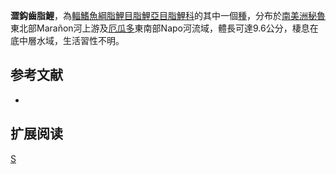 {{Speciesbox 
| genus = Creagrutus
| species = kunturus
| status = NE
| status_system = IUCN3.1
| authority =  [[Vari|Vari]], [[Harold|Harold]] & [[Ortega|Ortega]], 1995
| synonyms = 
}}
'''澀鈎齒脂鯉'''，為[[輻鰭魚綱|輻鰭魚綱]][[脂鯉目|脂鯉目]][[脂鯉亞目|脂鯉亞目]][[脂鯉科|脂鯉科]]的其中一個[[種|種]]，分布於[[南美洲|南美洲]][[秘魯|秘魯]]東北部Marañon河上游及[[厄瓜多|厄瓜多]]東南部Napo河流域，體長可達9.6公分，棲息在底中層水域，生活習性不明。

==参考文献==
{{refbegin}}
*{{FishBase_species|genus=Creagrutus|species=kunturus|year=2014|month=1}}
{{refend}}

== 扩展阅读 ==
{{refbegin}}
{{wikispecies-inline|Creagrutus kunturus|澀鈎齒脂鯉}}
{{refend}}
{{Taxonbar|from=Q6420894}}

[[Category:鈎齒脂鯉屬|S]]


{{魚類小作品}}